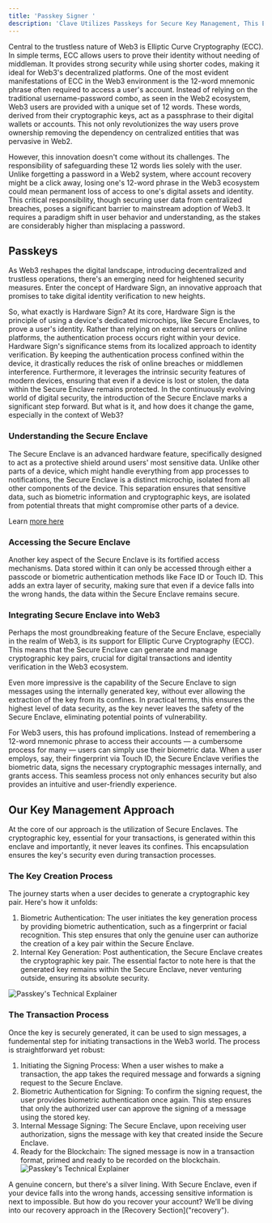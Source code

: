```yaml
---
title: 'Passkey Signer '
description: 'Clave Utilizes Passkeys for Secure Key Management, This Explainer Will Explain How Does It Work:'
---
```


Central to the trustless nature of Web3 is Elliptic Curve Cryptography (ECC). In simple terms, ECC allows users to prove their identity without needing of middleman. It provides strong security while using shorter codes, making it ideal for Web3's decentralized platforms. One of the most evident manifestations of ECC in the Web3 environment is the 12-word mnemonic phrase often required to access a user's account. Instead of relying on the traditional username-password combo, as seen in the Web2 ecosystem, Web3 users are provided with a unique set of 12 words. These words, derived from their cryptographic keys, act as a passphrase to their digital wallets or accounts. This not only revolutionizes the way users prove ownership removing the dependency on centralized entities that was pervasive in Web2.

However, this innovation doesn't come without its challenges. The responsibility of safeguarding these 12 words lies solely with the user. Unlike forgetting a password in a Web2 system, where account recovery might be a click away, losing one's 12-word phrase in the Web3 ecosystem could mean permanent loss of access to one's digital assets and identity. This critical responsibility, though securing user data from centralized breaches, poses a significant barrier to mainstream adoption of Web3. It requires a paradigm shift in user behavior and understanding, as the stakes are considerably higher than misplacing a password.

## Passkeys
As Web3 reshapes the digital landscape, introducing decentralized and trustless operations, there's an emerging need for heightened security measures. Enter the concept of Hardware Sign, an innovative approach that promises to take digital identity verification to new heights.

So, what exactly is Hardware Sign? At its core, Hardware Sign is the principle of using a device's dedicated microchips, like Secure Enclaves, to prove a user's identity. Rather than relying on external servers or online platforms, the authentication process occurs right within your device. Hardware Sign's significance stems from its localized approach to identity verification. By keeping the authentication process confined within the device, it drastically reduces the risk of online breaches or middlemen interference. Furthermore, it leverages the intrinsic security features of modern devices, ensuring that even if a device is lost or stolen, the data within the Secure Enclave remains protected. In the continuously evolving world of digital security, the introduction of the Secure Enclave marks a significant step forward. But what is it, and how does it change the game, especially in the context of Web3?

### Understanding the Secure Enclave

The Secure Enclave is an advanced hardware feature, specifically designed to act as a protective shield around users' most sensitive data. Unlike other parts of a device, which might handle everything from app processes to notifications, the Secure Enclave is a distinct microchip, isolated from all other components of the device. This separation ensures that sensitive data, such as biometric information and cryptographic keys, are isolated from potential threats that might compromise other parts of a device.

Learn [more here](secure-enclave-technical)

### Accessing the Secure Enclave

Another key aspect of the Secure Enclave is its fortified access mechanisms. Data stored within it can only be accessed through either a passcode or biometric authentication methods like Face ID or Touch ID. This adds an extra layer of security, making sure that even if a device falls into the wrong hands, the data within the Secure Enclave remains secure.

### Integrating Secure Enclave into Web3

Perhaps the most groundbreaking feature of the Secure Enclave, especially in the realm of Web3, is its support for Elliptic Curve Cryptography (ECC). This means that the Secure Enclave can generate and manage cryptographic key pairs, crucial for digital transactions and identity verification in the Web3 ecosystem.

Even more impressive is the capability of the Secure Enclave to sign messages using the internally generated key, without ever allowing the extraction of the key from its confines. In practical terms, this ensures the highest level of data security, as the key never leaves the safety of the Secure Enclave, eliminating potential points of vulnerability.

For Web3 users, this has profound implications. Instead of remembering a 12-word mnemonic phrase to access their accounts — a cumbersome process for many — users can simply use their biometric data. When a user employs, say, their fingerprint via Touch ID, the Secure Enclave verifies the biometric data, signs the necessary cryptographic messages internally, and grants access. This seamless process not only enhances security but also provides an intuitive and user-friendly experience.

## Our Key Management Approach

At the core of our approach is the utilization of Secure Enclaves. The cryptographic key, essential for your transactions, is generated within this enclave and importantly, it never leaves its confines. This encapsulation ensures the key's security even during transaction processes.

### The Key Creation Process

The journey starts when a user decides to generate a cryptographic key pair. Here's how it unfolds:

1. Biometric Authentication: The user initiates the key generation process by providing biometric authentication, such as a fingerprint or facial recognition. This step ensures that only the genuine user can authorize the creation of a key pair within the Secure Enclave.
2. Internal Key Generation: Post authentication, the Secure Enclave creates the cryptographic key pair. The essential factor to note here is that the generated key remains within the Secure Enclave, never venturing outside, ensuring its absolute security.

![Passkey's Technical Explainer](./images/passkeytechnical1.png)
### The Transaction Process

Once the key is securely generated, it can be used to sign messages, a fundemental step for initiating transactions in the Web3 world. The process is straightforward yet robust:

1. Initiating the Signing Process: When a user wishes to make a transaction, the app takes the required message and forwards a signing request to the Secure Enclave.
2. Biometric Authentication for Signing: To confirm the signing request, the user provides biometric authentication once again. This step ensures that only the authorized user can approve the signing of a message using the stored key.
3. Internal Message Signing: The Secure Enclave, upon receiving user authorization, signs the message with key that created inside the Secure Enclave.
4. Ready for the Blockchain: The signed message is now in a transaction format, primed and ready to be recorded on the blockchain.
![Passkey's Technical Explainer](./images/passkeytechnical2.png)

<Accordion title="What If The User Loses The Device?">
  A genuine concern, but there's a silver lining. With Secure Enclave, even if your device falls into the wrong hands, accessing sensitive information is next to impossible. But how do you recover your account? We’ll be diving into our recovery approach in the [Recovery Section]("recovery").
</Accordion>




